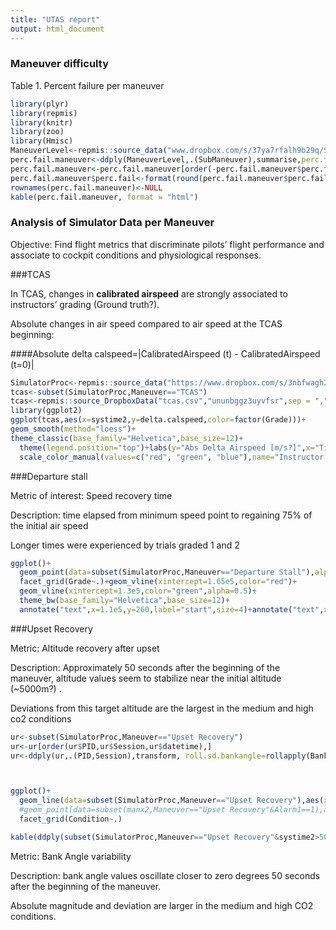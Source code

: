 ---
title: "UTAS report"
output: html_document
---

### Maneuver difficulty

Table 1. Percent failure per maneuver
```{r echo=FALSE,message=FALSE,warning=FALSE,results='asis'}
library(plyr)
library(repmis)
library(knitr)
library(zoo)
library(Hmisc)
ManeuverLevel<-repmis::source_data("www.dropbox.com/s/37ya7rfalh9b29q/SimulatorProc.csv",sep = "auto",header = TRUE)
perc.fail.maneuver<-ddply(ManeuverLevel,.(SubManeuver),summarise,perc.fail=100*sum(Grade==1)/length(SubManeuver))
perc.fail.maneuver<-perc.fail.maneuver[order(-perc.fail.maneuver$perc.fail),]
perc.fail.maneuver$perc.fail<-format(round(perc.fail.maneuver$perc.fail,2))
rownames(perc.fail.maneuver)<-NULL
kable(perc.fail.maneuver, format = "html")
```

### Analysis of Simulator Data per Maneuver

Objective: Find flight metrics that discriminate pilots' flight performance and 
associate to cockpit conditions and physiological responses.

###TCAS

In TCAS, changes in **calibrated airspeed** are strongly associated to instructors' grading (Ground truth?).

Absolute changes in air speed compared to air speed at the TCAS beginning: 

####Absolute delta calspeed=|CalibratedAirspeed (t) - CalibratedAirspeed (t=0)|
```{r echo=FALSE,message=FALSE,warning=FALSE}
SimulatorProc<-repmis::source_data("https://www.dropbox.com/s/3nbfwagh2bqw18m/ManeuverLevel.csv?dl=0",sep = ",",header = TRUE)
tcas<-subset(SimulatorProc,Maneuver=="TCAS")
tcas<-repmis::source_DropboxData("tcas.csv","ununbggz3uyvfsr",sep = ",",header = TRUE)
library(ggplot2)
ggplot(tcas,aes(x=systime2,y=delta.calspeed,color=factor(Grade)))+
geom_smooth(method="loess")+
theme_classic(base_family="Helvetica",base_size=12)+
  theme(legend.position="top")+labs(y="Abs Delta Airspeed [m/s?]",x="Time [ms]")+
  scale_color_manual(values=c("red", "green", "blue"),name="Instructor's\n Grade")
```

###Departure stall

Metric of interest: Speed recovery time


Description: time elapsed from minimum speed point to regaining 75% of the initial air speed 

Longer times were experienced by trials graded 1 and 2
```{r echo=FALSE,message=FALSE,warning=FALSE}
ggplot()+
  geom_point(data=subset(SimulatorProc,Maneuver=="Departure Stall"),alpha=0.1,aes(x=systime2,y=CalibratedAirspeed,group=Session))+
  facet_grid(Grade~.)+geom_vline(xintercept=1.65e5,color="red")+
  geom_vline(xintercept=1.3e5,color="green",alpha=0.5)+
  theme_bw(base_family="Helvetica",base_size=12)+
  annotate("text",x=1.1e5,y=260,label="start",size=4)+annotate("text",x=1.8e5,y=260,label="end",size=4,color="red")
```

###Upset Recovery

Metric: Altitude recovery after upset

Description: Approximately 50 seconds after the beginning of the maneuver, altitude values seem to stabilize near the initial altitude (~5000m?) . 

Deviations from this target altitude are the largest in the medium and high co2 conditions

```{r echo=FALSE,message=FALSE,warning=FALSE,results='asis'}
ur<-subset(SimulatorProc,Maneuver=="Upset Recovery")
ur<-ur[order(ur$PID,ur$Session,ur$datetime),]
ur<-ddply(ur,.(PID,Session),transform, roll.sd.bankangle=rollapply(BankAngle,width=10,align="center",partial=TRUE,FUN=sd))



ggplot()+
  geom_line(data=subset(SimulatorProc,Maneuver=="Upset Recovery"),aes(x=systime2,y=Altitude,group=PID,color=factor(Grade)))+
  #geom_point(data=subset(manx2,Maneuver=="Upset Recovery"&Alarm1==1),aes(x=systime2,y=Sideslip+10),color="purple",size=1.2)+
  facet_grid(Condition~.)

kable(ddply(subset(SimulatorProc,Maneuver=="Upset Recovery"&systime2>50e3),.(Condition),summarise,Mean_altitude=mean(abs(Altitude),na.rm=TRUE)),format="html")


```

Metric: Bank Angle variability

Description: bank angle values oscillate closer to zero degrees 50 seconds after the beginning of the maneuver.

Absolute magnitude and deviation are larger in the medium and high CO2 conditions.





